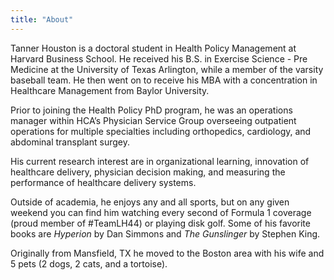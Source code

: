 ```yaml
---
title: "About"
---
```


Tanner Houston is a doctoral student in Health Policy Management at Harvard Business School. He received his B.S. in Exercise Science - Pre Medicine at the University of Texas Arlington, while a member of the varsity baseball team. He then went on to receive his MBA with a concentration in Healthcare Management from Baylor University.

Prior to joining the Health Policy PhD program, he was an operations manager within HCA's Physician Service Group overseeing outpatient operations for multiple specialties including orthopedics, cardiology, and abdominal transplant surgey.

His current research interest are in organizational learning, innovation of healthcare delivery, physician decision making, and measuring the performance of healthcare delivery systems.

Outside of academia, he enjoys any and all sports, but on any given weekend you can find him watching every second of Formula 1 coverage (proud member of #TeamLH44) or playing disk golf. Some of his favorite books are *Hyperion* by Dan Simmons and *The Gunslinger* by Stephen King.

Originally from Mansfield, TX he moved to the Boston area with his wife and 5 pets (2 dogs, 2 cats, and a tortoise).
